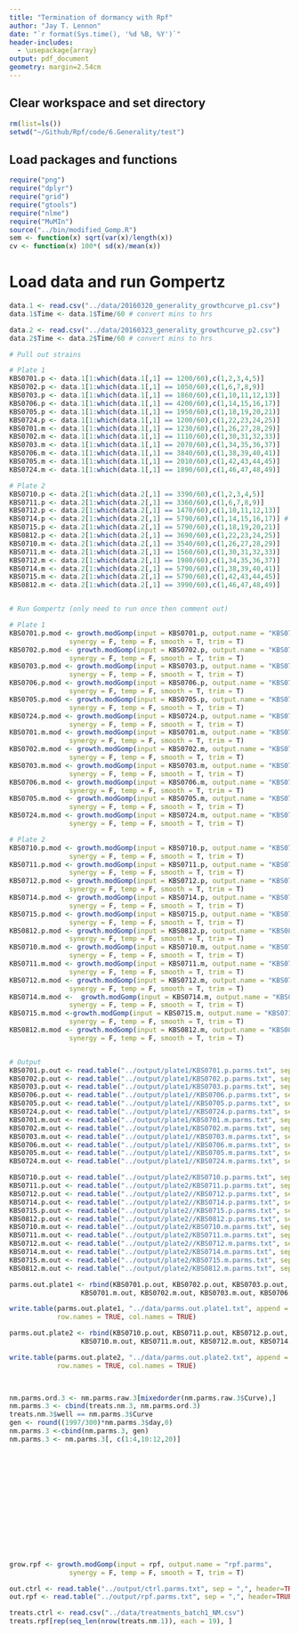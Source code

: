 ```yaml
---
title: "Termination of dormancy with Rpf"
author: "Jay T. Lennon"
date: "`r format(Sys.time(), '%d %B, %Y')`"
header-includes:
  - \usepackage{array}
output: pdf_document
geometry: margin=2.54cm
---
```


## Clear workspace and set directory
```r
rm(list=ls())
setwd("~/Github/Rpf/code/6.Generality/test")
```

## Load packages and functions
```r
require("png")
require("dplyr")
require("grid")
require("gtools")
require("nlme")
require("MuMIn")
source("../bin/modified_Gomp.R")
sem <- function(x) sqrt(var(x)/length(x))
cv <- function(x) 100*( sd(x)/mean(x))
```

# Load data and run Gompertz
```r

data.1 <- read.csv("../data/20160320_generality_growthcurve_p1.csv")
data.1$Time <- data.1$Time/60 # convert mins to hrs

data.2 <- read.csv("../data/20160323_generality_growthcurve_p2.csv")
data.2$Time <- data.2$Time/60 # convert mins to hrs

# Pull out strains

# Plate 1
KBS0701.p <- data.1[1:which(data.1[,1] == 1200/60),c(1,2,3,4,5)]
KBS0702.p <- data.1[1:which(data.1[,1] == 1050/60),c(1,6,7,8,9)]
KBS0703.p <- data.1[1:which(data.1[,1] == 1860/60),c(1,10,11,12,13)]
KBS0706.p <- data.1[1:which(data.1[,1] == 4200/60),c(1,14,15,16,17)]
KBS0705.p <- data.1[1:which(data.1[,1] == 1950/60),c(1,18,19,20,21)]
KBS0724.p <- data.1[1:which(data.1[,1] == 1200/60),c(1,22,23,24,25)]
KBS0701.m <- data.1[1:which(data.1[,1] == 1230/60),c(1,26,27,28,29)] 
KBS0702.m <- data.1[1:which(data.1[,1] == 1110/60),c(1,30,31,32,33)]
KBS0703.m <- data.1[1:which(data.1[,1] == 2070/60),c(1,34,35,36,37)]
KBS0706.m <- data.1[1:which(data.1[,1] == 3840/60),c(1,38,39,40,41)]
KBS0705.m <- data.1[1:which(data.1[,1] == 2010/60),c(1,42,43,44,45)]
KBS0724.m <- data.1[1:which(data.1[,1] == 1890/60),c(1,46,47,48,49)]

# Plate 2
KBS0710.p <- data.2[1:which(data.2[,1] == 3390/60),c(1,2,3,4,5)]
KBS0711.p <- data.2[1:which(data.2[,1] == 3360/60),c(1,6,7,8,9)]
KBS0712.p <- data.2[1:which(data.2[,1] == 1470/60),c(1,10,11,12,13)]
KBS0714.p <- data.2[1:which(data.2[,1] == 5790/60),c(1,14,15,16,17)] #  rep 2 outlier?
KBS0715.p <- data.2[1:which(data.2[,1] == 5790/60),c(1,18,19,20,21)] 
KBS0812.p <- data.2[1:which(data.2[,1] == 3690/60),c(1,22,23,24,25)]
KBS0710.m <- data.2[1:which(data.2[,1] == 3540/60),c(1,26,27,28,29)]
KBS0711.m <- data.2[1:which(data.2[,1] == 1560/60),c(1,30,31,32,33)]
KBS0712.m <- data.2[1:which(data.2[,1] == 1980/60),c(1,34,35,36,37)]
KBS0714.m <- data.2[1:which(data.2[,1] == 5790/60),c(1,38,39,40,41)] 
KBS0715.m <- data.2[1:which(data.2[,1] == 5790/60),c(1,42,43,44,45)] 
KBS0812.m <- data.2[1:which(data.2[,1] == 3990/60),c(1,46,47,48,49)]


# Run Gompertz (only need to run once then comment out)

# Plate 1
KBS0701.p.mod <- growth.modGomp(input = KBS0701.p, output.name = "KBS0701.p.parms",
               synergy = F, temp = F, smooth = T, trim = T)
KBS0702.p.mod <- growth.modGomp(input = KBS0702.p, output.name = "KBS0702.p.parms",
               synergy = F, temp = F, smooth = T, trim = T)
KBS0703.p.mod <- growth.modGomp(input = KBS0703.p, output.name = "KBS0703.p.parms",
               synergy = F, temp = F, smooth = T, trim = T)
KBS0706.p.mod <- growth.modGomp(input = KBS0706.p, output.name = "KBS0706.p.parms",
               synergy = F, temp = F, smooth = T, trim = T)
KBS0705.p.mod <- growth.modGomp(input = KBS0705.p, output.name = "KBS0705.p.parms",
               synergy = F, temp = F, smooth = T, trim = T)
KBS0724.p.mod <- growth.modGomp(input = KBS0724.p, output.name = "KBS0724.p.parms",
               synergy = F, temp = F, smooth = T, trim = T)
KBS0701.m.mod <- growth.modGomp(input = KBS0701.m, output.name = "KBS0701.m.parms",
               synergy = F, temp = F, smooth = T, trim = T)
KBS0702.m.mod <- growth.modGomp(input = KBS0702.m, output.name = "KBS0702.m.parms",
               synergy = F, temp = F, smooth = T, trim = T)
KBS0703.m.mod <- growth.modGomp(input = KBS0703.m, output.name = "KBS0703.m.parms",
               synergy = F, temp = F, smooth = T, trim = T)
KBS0706.m.mod <- growth.modGomp(input = KBS0706.m, output.name = "KBS0706.m.parms",
               synergy = F, temp = F, smooth = T, trim = T)
KBS0705.m.mod <- growth.modGomp(input = KBS0705.m, output.name = "KBS0705.m.parms",
               synergy = F, temp = F, smooth = T, trim = T)
KBS0724.m.mod <- growth.modGomp(input = KBS0724.m, output.name = "KBS0724.m.parms",
               synergy = F, temp = F, smooth = T, trim = T)

# Plate 2
KBS0710.p.mod <- growth.modGomp(input = KBS0710.p, output.name = "KBS0710.p.parms",
               synergy = F, temp = F, smooth = T, trim = T)
KBS0711.p.mod <- growth.modGomp(input = KBS0711.p, output.name = "KBS0711.p.parms",
               synergy = F, temp = F, smooth = T, trim = T)
KBS0712.p.mod <- growth.modGomp(input = KBS0712.p, output.name = "KBS0712.p.parms",
               synergy = F, temp = F, smooth = T, trim = T)
KBS0714.p.mod <- growth.modGomp(input = KBS0714.p, output.name = "KBS0714.p.parms",
               synergy = F, temp = F, smooth = T, trim = T)
KBS0715.p.mod <- growth.modGomp(input = KBS0715.p, output.name = "KBS0715.p.parms",
               synergy = F, temp = F, smooth = T, trim = T)
KBS0812.p.mod <- growth.modGomp(input = KBS0812.p, output.name = "KBS0812.p.parms",
               synergy = F, temp = F, smooth = T, trim = T)
KBS0710.m.mod <- growth.modGomp(input = KBS0710.m, output.name = "KBS0710.m.parms",
               synergy = F, temp = F, smooth = T, trim = T)
KBS0711.m.mod <- growth.modGomp(input = KBS0711.m, output.name = "KBS0711.m.parms",
               synergy = F, temp = F, smooth = T, trim = T)
KBS0712.m.mod <- growth.modGomp(input = KBS0712.m, output.name = "KBS0712.m.parms",
               synergy = F, temp = F, smooth = T, trim = T)
KBS0714.m.mod <-  growth.modGomp(input = KBS0714.m, output.name = "KBS0714.m.parms",
               synergy = F, temp = F, smooth = T, trim = T)
KBS0715.m.mod <-growth.modGomp(input = KBS0715.m, output.name = "KBS0715.m.parms",
               synergy = F, temp = F, smooth = T, trim = T)
KBS0812.m.mod <- growth.modGomp(input = KBS0812.m, output.name = "KBS0812.m.parms",
               synergy = F, temp = F, smooth = T, trim = T)


# Output
KBS0701.p.out <- read.table("../output/plate1/KBS0701.p.parms.txt", sep = ",", header=TRUE)
KBS0702.p.out <- read.table("../output/plate1/KBS0702.p.parms.txt", sep = ",", header=TRUE)
KBS0703.p.out <- read.table("../output/plate1/KBS0703.p.parms.txt", sep = ",", header=TRUE)
KBS0706.p.out <- read.table("../output/plate1//KBS0706.p.parms.txt", sep = ",", header=TRUE)
KBS0705.p.out <- read.table("../output/plate1//KBS0705.p.parms.txt", sep = ",", header=TRUE)
KBS0724.p.out <- read.table("../output/plate1//KBS0724.p.parms.txt", sep = ",", header=TRUE)
KBS0701.m.out <- read.table("../output/plate1/KBS0701.m.parms.txt", sep = ",", header=TRUE)
KBS0702.m.out <- read.table("../output/plate1/KBS0702.m.parms.txt", sep = ",", header=TRUE)
KBS0703.m.out <- read.table("../output/plate1//KBS0703.m.parms.txt", sep = ",", header=TRUE)
KBS0706.m.out <- read.table("../output/plate1//KBS0706.m.parms.txt", sep = ",", header=TRUE)
KBS0705.m.out <- read.table("../output/plate1//KBS0705.m.parms.txt", sep = ",", header=TRUE)
KBS0724.m.out <- read.table("../output/plate1//KBS0724.m.parms.txt", sep = ",", header=TRUE)

KBS0710.p.out <- read.table("../output/plate2/KBS0710.p.parms.txt", sep = ",", header=TRUE)
KBS0711.p.out <- read.table("../output/plate2/KBS0711.p.parms.txt", sep = ",", header=TRUE)
KBS0712.p.out <- read.table("../output/plate2//KBS0712.p.parms.txt", sep = ",", header=TRUE)
KBS0714.p.out <- read.table("../output/plate2//KBS0714.p.parms.txt", sep = ",", header=TRUE)
KBS0715.p.out <- read.table("../output/plate2//KBS0715.p.parms.txt", sep = ",", header=TRUE)
KBS0812.p.out <- read.table("../output/plate2//KBS0812.p.parms.txt", sep = ",", header=TRUE)
KBS0710.m.out <- read.table("../output/plate2/KBS0710.m.parms.txt", sep = ",", header=TRUE)
KBS0711.m.out <- read.table("../output/plate2/KBS0711.m.parms.txt", sep = ",", header=TRUE)
KBS0712.m.out <- read.table("../output/plate2//KBS0712.m.parms.txt", sep = ",", header=TRUE)
KBS0714.m.out <- read.table("../output/plate2/KBS0714.m.parms.txt", sep = ",", header=TRUE)
KBS0715.m.out <- read.table("../output/plate2/KBS0715.m.parms.txt", sep = ",", header=TRUE)
KBS0812.m.out <- read.table("../output/plate2/KBS0812.m.parms.txt", sep = ",", header=TRUE)

parms.out.plate1 <- rbind(KBS0701.p.out, KBS0702.p.out, KBS0703.p.out, KBS0706.p.out, KBS0705.p.out, KBS0724.p.out,
                  KBS0701.m.out, KBS0702.m.out, KBS0703.m.out, KBS0706.m.out, KBS0705.m.out, KBS0724.p.out)

write.table(parms.out.plate1, "../data/parms.out.plate1.txt", append = FALSE, sep = " ", dec = ".",
            row.names = TRUE, col.names = TRUE)

parms.out.plate2 <- rbind(KBS0710.p.out, KBS0711.p.out, KBS0712.p.out, KBS0714.p.out, KBS0715.p.out, KBS0812.p.out,
                  KBS0710.m.out, KBS0711.m.out, KBS0712.m.out, KBS0714.m.out, KBS0715.m.out, KBS0812.m.out)

write.table(parms.out.plate2, "../data/parms.out.plate2.txt", append = FALSE, sep = " ", dec = ".",
            row.names = TRUE, col.names = TRUE)


               
nm.parms.ord.3 <- nm.parms.raw.3[mixedorder(nm.parms.raw.3$Curve),]
nm.parms.3 <- cbind(treats.nm.3, nm.parms.ord.3)
treats.nm.3$well == nm.parms.3$Curve
gen <- round((1997/300)*nm.parms.3$day,0)
nm.parms.3 <-cbind(nm.parms.3, gen)
nm.parms.3 <- nm.parms.3[, c(1:4,10:12,20)]















grow.rpf <- growth.modGomp(input = rpf, output.name = "rpf.parms",
               synergy = F, temp = F, smooth = T, trim = T)

out.ctrl <- read.table("../output/ctrl.parms.txt", sep = ",", header=TRUE)
out.rpf <- read.table("../output/rpf.parms.txt", sep = ",", header=TRUE)

treats.ctrl <- read.csv("../data/treatments_batch1_NM.csv")
treats.rpf[rep(seq_len(nrow(treats.nm.1)), each = 19), ]
```